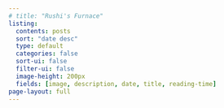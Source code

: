 ```yaml
---
# title: "Rushi's Furnace"
listing:
  contents: posts
  sort: "date desc"
  type: default
  categories: false
  sort-ui: false
  filter-ui: false
  image-height: 200px
  fields: [image, description, date, title, reading-time]
page-layout: full
---
```




